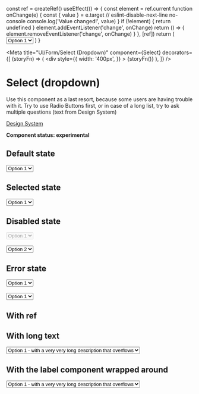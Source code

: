 
  const ref = createRef()
  useEffect(() => {
    const element = ref.current
    function onChange(e) {
      const { value } = e.target
      // eslint-disable-next-line no-console
      console.log('Value changed!', value)
    }
    if (!element) {
      return undefined
    }
    element.addEventListener('change', onChange)
    return () => {
      element.removeEventListener('change', onChange)
    }
  }, [ref])
  return (
    <Select id="with-ref" label="Select with ref" ref={ref}>
      <option value="1">Option 1</option>
      <option value="2">Option 2</option>
      <option value="3">Option 3</option>
      <option value="4">Option 4</option>
    </Select>
  )
}

<Meta
  title="UI/Form/Select (Dropdown)"
  component={Select}
  decorators={[
    (storyFn) => (
      <div
        style={{
          width: '400px',
        }}
      >
        {storyFn()}
      </div>
    ),
  ]}
/>

# Select (dropdown)

Use this component as a last resort, because some users are having trouble
with it. Try to use Radio Buttons first, or in case of a long list, try
to ask multiple questions (text from Design System)

[Design System](https://designsystem.amsterdam.nl/7awj1hc9f/p/6561a5-selection-dropdown)

**Component status: experimental**

## Default state

<Preview>
  <Story name="Default state">
    <Select id="select-1" label="Label">
      <option value="1">Option 1</option>
      <option value="2">Option 2</option>
      <option value="3">Option 3</option>
      <option value="4">Option 4</option>
    </Select>
  </Story>
</Preview>

## Selected state

<Preview>
  <Story name="Selected state">
    <Select id="select-1" label="Label" defaultValue="2">
      <option value="1">Option 1</option>
      <option value="2">Option 2</option>
      <option value="3">Option 3</option>
      <option value="4">Option 4</option>
    </Select>
  </Story>
</Preview>

## Disabled state

<Preview>
  <Story name="Disabled state">
    <React.Fragment>
      <Select id="select-1" label="Disabled Select component" disabled>
        <option value="1">Option 1</option>
        <option value="2">Option 2</option>
        <option value="3">Option 3</option>
        <option value="4">Option 4</option>
      </Select>
      <br />
      <br />
      <Select id="select-2" label="Disabled specific Option">
        <option value="1" disabled>
          Option 1
        </option>
        <option value="2">Option 2</option>
        <option value="3">Option 3</option>
        <option value="4">Option 4</option>
      </Select>
    </React.Fragment>
  </Story>
</Preview>

## Error state

<Preview>
  <Story name="Error state">
    <React.Fragment>
      <Select id="select-1" label="With Error Message" error>
        <option value="1">Option 1</option>
        <option value="2">Option 2</option>
        <option value="3">Option 3</option>
        <option value="4">Option 4</option>
      </Select>
      <ErrorMessage message="Error message" />
      <br />
      <br />
      <Select id="select-2" label="Without Error Message" error>
        <option value="1">Option 1</option>
        <option value="2">Option 2</option>
        <option value="3">Option 3</option>
        <option value="4">Option 4</option>
      </Select>
    </React.Fragment>
  </Story>
</Preview>

## With ref

<Preview>
  <Story name="With ref">
    <SelectWithRef />
  </Story>
</Preview>

## With long text

<Preview>
  <Story name="With long text">
    <Select id="select-1" label="Select with long text">
      <option value="1">
        Option 1 - with a very very long description that overflows
      </option>
      <option value="2">
        Option 2 - with a very very long description that overflows
      </option>
      <option value="3">
        Option 3 - with a very very long description that overflows
      </option>
      <option value="4">
        Option 4 - with a very very long description that overflows
      </option>
    </Select>
  </Story>
</Preview>

## With the label component wrapped around

<Preview>
  <Story name="With the label component wrapped around">
    <Label htmlFor="select-with-label" label="Test">
      <Select id="select-with-label">
        <option value="1">
          Option 1 - with a very very long description that overflows
        </option>
        <option value="2">
          Option 2 - with a very very long description that overflows
        </option>
        <option value="3">
          Option 3 - with a very very long description that overflows
        </option>
        <option value="4">
          Option 4 - with a very very long description that overflows
        </option>
      </Select>
    </Label>
  </Story>
</Preview>

